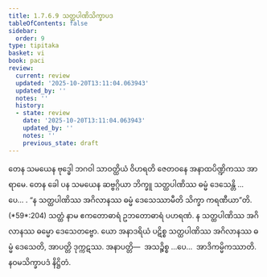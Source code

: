 ```yaml
---
title: 1.7.6.9 သတ္ထပါဏိသိက္ခာပဒ
tableOfContents: false
sidebar:
  order: 9
type: tipitaka
basket: vi
book: paci
review:
  current: review
  updated: '2025-10-20T13:11:04.063943'
  updated_by: ''
  notes: ''
  history:
  - state: review
    date: '2025-10-20T13:11:04.063943'
    updated_by: ''
    notes: ''
    previous_state: draft
---
```



<DynamicBreadcrumb />


<ReviewStatus review={frontmatter.review} showDetails={true} />

<HypothesisAnnotation frontmatter={frontmatter} />

<Division number="636" book="paci" e="ch" v="2" p="263">

<Paragraph number="1990" book="paci">
တေန သမယေန ဗုဒ္ဓေါ ဘဂဝါ သာဝတ္ထိယံ ဝိဟရတိ ဇေတဝနေ အနာထပိဏ္ဍိကဿ အာရာမေ. တေန ခေါ ပန သမယေန ဆဗ္ဗဂ္ဂိယာ ဘိက္ခူ သတ္ထပါဏိဿ ဓမ္မံ ဒေသေန္တိ …ပေ… .
</Paragraph>

<Paragraph number="1991" book="paci">
<Emphasis>“န သတ္ထပါဏိဿ အဂိလာနဿ ဓမ္မံ ဒေသေဿာမီတိ သိက္ခာ ကရဏီယာ”</Emphasis>တိ. (*59*:<Emphasis>204</Emphasis>)
</Paragraph>

<Paragraph number="1992" book="paci">
<Emphasis>သတ္ထံ</Emphasis> နာမ ဧကတောဓာရံ ဥဘတောဓာရံ ပဟရဏံ.
</Paragraph>

<Paragraph number="1993" book="paci">
န သတ္ထပါဏိဿ အဂိလာနဿ ဓမ္မော ဒေသေတဗ္ဗော. ယော အနာဒရိယံ ပဋိစ္စ သတ္ထပါဏိဿ အဂိလာနဿ ဓမ္မံ ဒေသေတိ, အာပတ္တိ ဒုက္ကဋဿ.
</Paragraph>

<Paragraph number="1994" book="paci">
အနာပတ္တိ—  အသဉ္စိစ္စ …ပေ…  အာဒိကမ္မိကဿာတိ.

</Paragraph>
</Division>

<Paragraph number="1995" type="center" book="paci">
နဝမသိက္ခာပဒံ နိဋ္ဌိတံ.
</Paragraph>